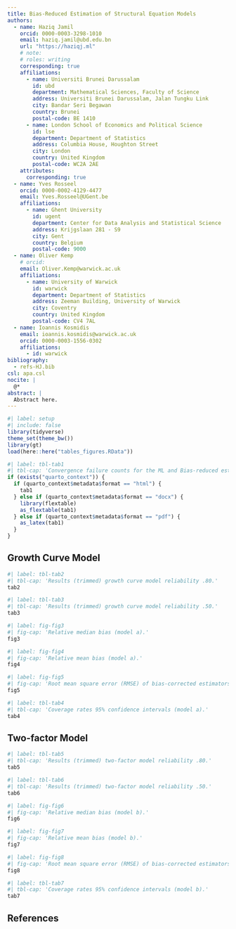 ```yaml
---
title: Bias-Reduced Estimation of Structural Equation Models
authors:
  - name: Haziq Jamil
    orcid: 0000-0003-3298-1010
    email: haziq.jamil@ubd.edu.bn
    url: "https://haziqj.ml"
    # note: 
    # roles: writing
    corresponding: true
    affiliations:
      - name: Universiti Brunei Darussalam
        id: ubd
        department: Mathematical Sciences, Faculty of Science
        address: Universiti Brunei Darussalam, Jalan Tungku Link
        city: Bandar Seri Begawan
        country: Brunei
        postal-code: BE 1410
      - name: London School of Economics and Political Science
        id: lse
        department: Department of Statistics
        address: Columbia House, Houghton Street
        city: London
        country: United Kingdom
        postal-code: WC2A 2AE
    attributes:
      corresponding: true
  - name: Yves Rosseel
    orcid: 0000-0002-4129-4477
    email: Yves.Rosseel@UGent.be
    affiliations:
      - name: Ghent University
        id: ugent
        department: Center for Data Analysis and Statistical Science
        address: Krijgslaan 281 - S9
        city: Gent
        country: Belgium
        postal-code: 9000
  - name: Oliver Kemp
    # orcid: 
    email: Oliver.Kemp@warwick.ac.uk
    affiliations:
      - name: University of Warwick
        id: warwick
        department: Department of Statistics
        address: Zeeman Building, University of Warwick
        city: Coventry
        country: United Kingdom
        postal-code: CV4 7AL
  - name: Ioannis Kosmidis
    email: ioannis.kosmidis@warwick.ac.uk
    orcid: 0000-0003-1556-0302
    affiliations:
      - id: warwick
bibliography: 
  - refs-HJ.bib
csl: apa.csl
nocite: |
  @*
abstract: |
  Abstract here.
---
```


```r
#| label: setup
#| include: false
library(tidyverse)
theme_set(theme_bw())
library(gt)
load(here::here("tables_figures.RData"))
```

```r
#| label: tbl-tab1
#| tbl-cap: 'Convergence failure counts for the ML and Bias-reduced estimators (maximum = 1000).'
if (exists("quarto_context")) {
  if (quarto_context$metadata$format == "html") {
    tab1
  } else if (quarto_context$metadata$format == "docx") {
    library(flextable)
    as_flextable(tab1)
  } else if (quarto_context$metadata$format == "pdf") {
    as_latex(tab1)
  }
}
```

## Growth Curve Model

```r
#| label: tbl-tab2
#| tbl-cap: 'Results (trimmed) growth curve model reliability .80.'
tab2 
```

```r
#| label: tbl-tab3
#| tbl-cap: 'Results (trimmed) growth curve model reliability .50.'
tab3
```

```r
#| label: fig-fig3
#| fig-cap: 'Relative median bias (model a).'
fig3
```

```r
#| label: fig-fig4
#| fig-cap: 'Relative mean bias (model a).'
fig4
```


```r
#| label: fig-fig5
#| fig-cap: 'Root mean square error (RMSE) of bias-corrected estimators relative to the Maximum Likelihood baseline (model a).'
fig5
```

```r
#| label: tbl-tab4
#| tbl-cap: 'Coverage rates 95% confidence intervals (model a).'
tab4
```

## Two-factor Model

```r
#| label: tbl-tab5
#| tbl-cap: 'Results (trimmed) two-factor model reliability .80.'
tab5
```

```r
#| label: tbl-tab6
#| tbl-cap: 'Results (trimmed) two-factor model reliability .50.'
tab6
```

```r
#| label: fig-fig6
#| fig-cap: 'Relative median bias (model b).'
fig6
```

```r
#| label: fig-fig7
#| fig-cap: 'Relative mean bias (model b).'
fig7
```

```r
#| label: fig-fig8
#| fig-cap: 'Root mean square error (RMSE) of bias-corrected estimators relative to the Maximum Likelihood baseline (model b).'
fig8
```

```r
#| label: tbl-tab7
#| tbl-cap: 'Coverage rates 95% confidence intervals (model b).'
tab7
```

## References

